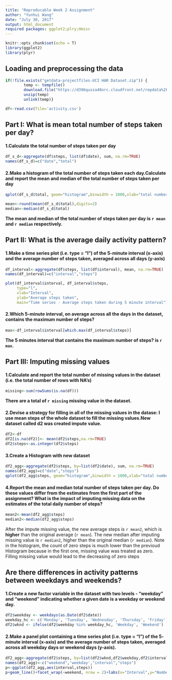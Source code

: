 ---
title: "Reproducable Week 2 Assignment"
author: "Yunhui Wang"
date: "July 30, 2017"
output: html_document
required packages: ggplot2;plry;Hmisc
---

```{r setup, include=FALSE}
knitr::opts_chunk$set(echo = T)
library(ggplot2)
library(plyr)

```

## Loading and preprocessing the data

```{r load data}

if(!file.exists("getdata-projectfiles-UCI HAR Dataset.zip")) {
        temp <- tempfile()
        download.file("https://d396qusza40orc.cloudfront.net/repdata%2Fdata%2Factivity.zip",temp)
        unzip(temp)
        unlink(temp)}

df<-read.csv(file='activity.csv')
```

## Part I: What is mean total number of steps taken per day?

#### 1.Calculate the total number of steps taken per day

```{r total steps}
df_s_d<-aggregate(df$steps, list(df$date), sum, na.rm=TRUE)
names(df_s_d)=c("date","total")
```

#### 2.Make a histogram of the total number of steps taken each day.Calculate and report the mean and median of the total number of steps taken per day

```{r hisgram}
qplot(df_s_d$total, geom="histogram",binwidth = 1000,xlab="total number of steps taken each day") 

```
```{r mean & median , echo=T}
mean<-round(mean(df_s_d$total),digits=2)
median<-median(df_s_d$total)
```
**The mean and median of the total number of steps taken per day is `r mean` and `r median` respectively.**


## Part II: What is the average daily activity pattern?

#### 1.Make a time series plot (i.e. type = "l") of the 5-minute interval (x-axis) and the average number of steps taken, averaged across all days (y-axis)

```{r interval , echo=T}
df_interval<-aggregate(df$steps, list(df$interval), mean, na.rm=TRUE)
names(df_interval)=c("interval","steps")

plot(df_interval$interval, df_interval$steps, 
     type="l",
     xlab="Interval",
     ylab="Average steps taken",
     main="Time series - Average steps taken during 5 minute interval")
```

#### 2.Which 5-minute interval, on average across all the days in the dataset, contains the maximum number of steps?

```{r max_steps}
max<-df_interval$interval[which.max(df_interval$steps)]
```
**The 5 minutes interval that contains the maximum number of steps? is `r max`.**


## Part III: Imputing missing values

#### 1.Calculate and report the total number of missing values in the dataset (i.e. the total number of rows with NA's)

```{r countmissing}
missing<-sum(rowSums(is.na(df)))
```
**There are a total of `r missing` missing value in the dataset.**

#### 2.Devise a strategy for filling in all of the missing values in the datase: I use mean steps of the whole dataset to fill the missing values.New dataset called d2 was created impute value.

```{r missing}
df2<-df
df2[is.na(df2)]<- mean(df2$steps,na.rm=TRUE) 
df2$steps<-as.integer(df2$steps)
```

#### 3.Create a Histogram with new dataset

```{r histogram_Nomissing}
df2_agg<-aggregate(df2$steps, by=list(df2$date), sum, na.rm=TRUE)
names(df2_agg)=c("date","steps")
qplot(df2_agg$steps, geom="histogram",binwidth = 1000,xlab="total number of steps taken each day -impute missing steps") 
```

#### 4.Report the mean and median total number of steps taken per day. Do these values differ from the estimates from the first part of the assignment? What is the impact of imputing missing data on the estimates of the total daily number of steps?

```{r new mean & median , echo=T}
mean2<-mean(df2_agg$steps)
median2<-median(df2_agg$steps)
```
After the impute missing value, the new average steps is `r mean2`, which is **higher** than the original average (`r mean`). The new median after imputing missing value is `r median2`, higher than the original median (`r median`). Note in the histogram, the count of zero steps is much lower than the previoud Histogram because in the first one, missing value was treated as zero. Filling missing value would lead to the decreasing of zero steps

## Are there differences in activity patterns between weekdays and weekends?

#### 1.Create a new factor variable in the dataset with two levels - "weekday" and "weekend" indicating whether a given date is a weekday or weekend day.

```{r weekend variable}
df2$weekday <- weekdays(as.Date(df2$date))
weekday_hc <- c('Monday', 'Tuesday', 'Wednesday', 'Thursday', 'Friday')
df2$wknd <- ifelse(df2$weekday %in% weekday_hc, 'Weekday', 'Weekend')
```
#### 2.Make a panel plot containing a time series plot (i.e. type = "l") of the 5- minute interval (x-axis) and the average number of steps taken, averaged across all weekday days or weekend days (y-axis).

```{r time series chart}
df2_agg<-aggregate(df2$steps, by=list(df2$wknd,df2$weekday,df2$interval), mean, na.rm=TRUE)
names(df2_agg)<-c("weekend",'weekday',"interval","steps")
p<-ggplot(df2_agg,aes(interval,steps))
p+geom_line()+facet_wrap(~weekend, nrow = 2)+labs(x="Interval",y="Number of Steps")
```




